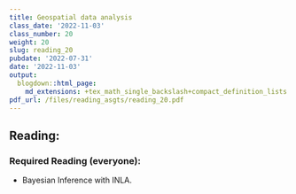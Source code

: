 ```yaml
---
title: Geospatial data analysis
class_date: '2022-11-03'
class_number: 20
weight: 20
slug: reading_20
pubdate: '2022-07-31'
date: '2022-11-03'
output:
  blogdown::html_page:
    md_extensions: +tex_math_single_backslash+compact_definition_lists
pdf_url: /files/reading_asgts/reading_20.pdf
---
```

## Reading:

### Required Reading (everyone):

* Bayesian Inference with INLA.

